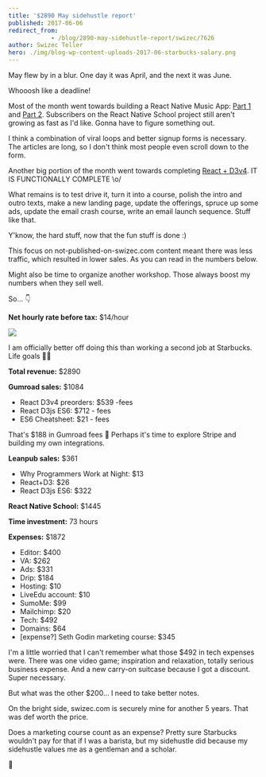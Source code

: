 ```yaml
---
title: '$2890 May sidehustle report'
published: 2017-06-06
redirect_from: 
            - /blog/2890-may-sidehustle-report/swizec/7626
author: Swizec Teller
hero: ./img/blog-wp-content-uploads-2017-06-starbucks-salary.png
---
```

May flew by in a blur. One day it was April, and the next it was June.



Whooosh like a deadline!



Most of the month went towards building a React Native Music App: [Part 1](https://school.shoutem.com/lectures/build-react-native-music-app-tutorial-part1/) and [Part 2](https://school.shoutem.com/lectures/react-native-soundcloud-streaming-app-tutorial-part-2/). Subscribers on the React Native School project still aren't growing as fast as I'd like. Gonna have to figure something out.



I think a combination of viral loops and better signup forms is necessary. The articles are long, so I don't think most people even scroll down to the form.



Another big portion of the month went towards completing [React + D3v4](https://gum.co/mTWg). IT IS FUNCTIONALLY COMPLETE \\o/



What remains is to test drive it, turn it into a course, polish the intro and outro texts, make a new landing page, update the offerings, spruce up some ads, update the email crash course, write an email launch sequence. Stuff like that.



Y'know, the hard stuff, now that the fun stuff is done :)



This focus on not-published-on-swizec.com content meant there was less traffic, which resulted in lower sales. As you can read in the numbers below.



Might also be time to organize another workshop. Those always boost my numbers when they sell well.



So… 👇



**Net hourly rate before tax:** $14/hour



![](./img/blog-wp-content-uploads-2017-06-starbucks-salary.png)



I am officially better off doing this than working a second job at Starbucks. Life goals 💪🏼



**Total revenue:** $2890



**Gumroad sales:** $1084



- React D3v4 preorders: $539 -fees
- React D3js ES6: $712 - fees
- ES6 Cheatsheet: $21 - fees



That's $188 in Gumroad fees 🤔 Perhaps it's time to explore Stripe and building my own integrations.



**Leanpub sales:** $361



- Why Programmers Work at Night: $13
- React+D3: $26
- React D3js ES6: $322



**React Native School:** $1445



**Time investment:** 73 hours



**Expenses:** $1872



- Editor: $400
- VA: $262
- Ads: $331
- Drip: $184
- Hosting: $10
- LiveEdu account: $10
- SumoMe: $99
- Mailchimp: $20
- Tech: $492
- Domains: $64
- \[expense?] Seth Godin marketing course: $345



I'm a little worried that I can't remember what those $492 in tech expenses were. There was one video game; inspiration and relaxation, totally serious business expense. And a new carry-on suitcase because I got a discount. Super necessary.



But what was the other $200… I need to take better notes.



On the bright side, swizec.com is securely mine for another 5 years. That was def worth the price.



Does a marketing course count as an expense? Pretty sure Starbucks wouldn't pay for that if I was a barista, but my sidehustle did because my sidehustle values me as a gentleman and a scholar.



🤔